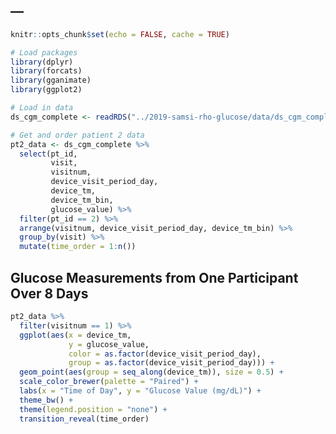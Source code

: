 ---
---

```r
knitr::opts_chunk$set(echo = FALSE, cache = TRUE)

# Load packages
library(dplyr)
library(forcats)
library(gganimate)
library(ggplot2)
```

```r
# Load in data
ds_cgm_complete <- readRDS("../2019-samsi-rho-glucose/data/ds_cgm_complete.RDS")

# Get and order patient 2 data
pt2_data <- ds_cgm_complete %>%
  select(pt_id, 
         visit,
         visitnum, 
         device_visit_period_day, 
         device_tm,
         device_tm_bin, 
         glucose_value) %>%
  filter(pt_id == 2) %>%
  arrange(visitnum, device_visit_period_day, device_tm_bin) %>%
  group_by(visit) %>%
  mutate(time_order = 1:n())
```

## Glucose Measurements from One Participant Over 8 Days

```r
pt2_data %>%
  filter(visitnum == 1) %>%
  ggplot(aes(x = device_tm, 
             y = glucose_value, 
             color = as.factor(device_visit_period_day),
             group = as.factor(device_visit_period_day))) + 
  geom_point(aes(group = seq_along(device_tm)), size = 0.5) +
  scale_color_brewer(palette = "Paired") +
  labs(x = "Time of Day", y = "Glucose Value (mg/dL)") +
  theme_bw() +
  theme(legend.position = "none") +
  transition_reveal(time_order) 
```
